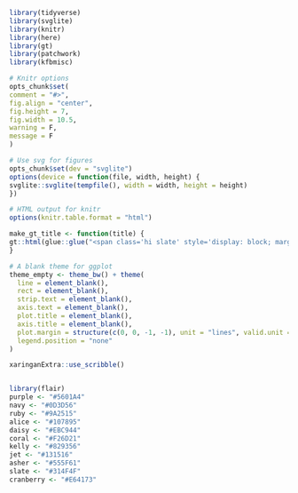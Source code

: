```R
library(tidyverse)
library(svglite)
library(knitr)
library(here)
library(gt)
library(patchwork)
library(kfbmisc)

# Knitr options
opts_chunk$set(
comment = "#>",
fig.align = "center",
fig.height = 7,
fig.width = 10.5,
warning = F,
message = F
)

# Use svg for figures
opts_chunk$set(dev = "svglite")
options(device = function(file, width, height) {
svglite::svglite(tempfile(), width = width, height = height)
})

# HTML output for knitr
options(knitr.table.format = "html")

make_gt_title <- function(title) {
gt::html(glue::glue("<span class='hi slate' style='display: block; margin-bottom: 8px;'>{title}</span>"))
}

# A blank theme for ggplot
theme_empty <- theme_bw() + theme(
  line = element_blank(),
  rect = element_blank(),
  strip.text = element_blank(),
  axis.text = element_blank(),
  plot.title = element_blank(),
  axis.title = element_blank(),
  plot.margin = structure(c(0, 0, -1, -1), unit = "lines", valid.unit = 3L, class = "unit"),
  legend.position = "none"
)

xaringanExtra::use_scribble()
```


<!-- Custom css -->
```css
```


<!-- From xaringancolor -->
<div style = "position:fixed; visibility: hidden">
$$
\require{color}
\definecolor{purple}{rgb}{0.337254901960784, 0.00392156862745098, 0.643137254901961}
\definecolor{navy}{rgb}{0.0509803921568627, 0.23921568627451, 0.337254901960784}
\definecolor{ruby}{rgb}{0.603921568627451, 0.145098039215686, 0.0823529411764706}
\definecolor{alice}{rgb}{0.0627450980392157, 0.470588235294118, 0.584313725490196}
\definecolor{daisy}{rgb}{0.92156862745098, 0.788235294117647, 0.266666666666667}
\definecolor{coral}{rgb}{0.949019607843137, 0.427450980392157, 0.129411764705882}
\definecolor{kelly}{rgb}{0.509803921568627, 0.576470588235294, 0.337254901960784}
\definecolor{jet}{rgb}{0.0745098039215686, 0.0823529411764706, 0.0862745098039216}
\definecolor{asher}{rgb}{0.333333333333333, 0.372549019607843, 0.380392156862745}
\definecolor{slate}{rgb}{0.192156862745098, 0.309803921568627, 0.309803921568627}
\definecolor{cranberry}{rgb}{0.901960784313726, 0.254901960784314, 0.450980392156863}
$$
</div>
	
<script type="text/x-mathjax-config">
MathJax.Hub.Config({
	TeX: {
		Macros: {
			purple: ["{\\color{purple}{#1}}", 1],
			navy: ["{\\color{navy}{#1}}", 1],
			ruby: ["{\\color{ruby}{#1}}", 1],
			alice: ["{\\color{alice}{#1}}", 1],
			daisy: ["{\\color{daisy}{#1}}", 1],
			coral: ["{\\color{coral}{#1}}", 1],
			kelly: ["{\\color{kelly}{#1}}", 1],
			jet: ["{\\color{jet}{#1}}", 1],
			asher: ["{\\color{asher}{#1}}", 1],
			slate: ["{\\color{slate}{#1}}", 1],
			cranberry: ["{\\color{cranberry}{#1}}", 1]
		},
		loader: {load: ['[tex]/color']},
		tex: {packages: {'[+]': ['color']}}
	}
});
</script>

<style>
.purple {color: #5601A4;}
.navy {color: #0D3D56;}
.ruby {color: #9A2515;}
.alice {color: #107895;}
.daisy {color: #EBC944;}
.coral {color: #F26D21;}
.kelly {color: #829356;}
.jet {color: #131516;}
.asher {color: #555F61;}
.slate {color: #314F4F;}
.cranberry {color: #E64173;}
</style>


```r
library(flair)
purple <- "#5601A4"
navy <- "#0D3D56"
ruby <- "#9A2515"
alice <- "#107895"
daisy <- "#EBC944"
coral <- "#F26D21"
kelly <- "#829356"
jet <- "#131516"
asher <- "#555F61"
slate <- "#314F4F"
cranberry <- "#E64173"
```
